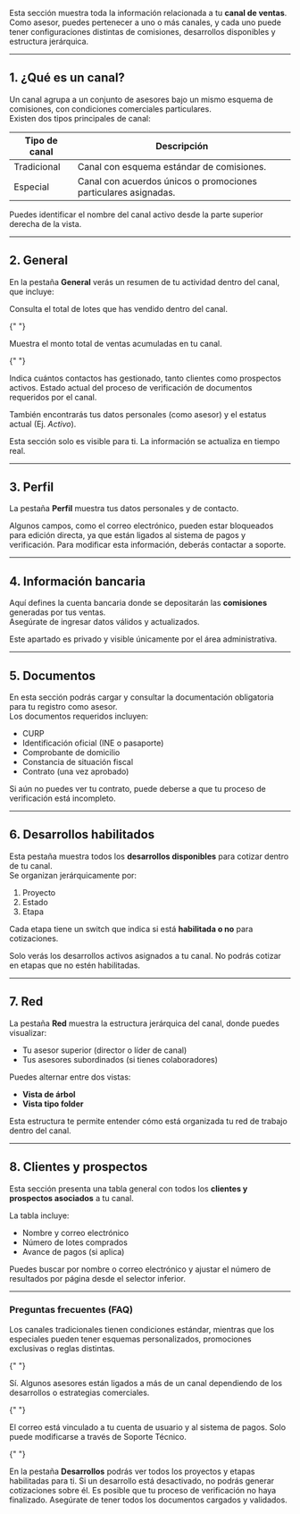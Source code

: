 Esta sección muestra toda la información relacionada a tu **canal de ventas**.  
Como asesor, puedes pertenecer a uno o más canales, y cada uno puede tener configuraciones distintas de comisiones, desarrollos disponibles y estructura jerárquica.

---

## 1. ¿Qué es un canal?

Un canal agrupa a un conjunto de asesores bajo un mismo esquema de comisiones, con condiciones comerciales particulares.  
Existen dos tipos principales de canal:

| Tipo de canal | Descripción                                                     |
| ------------- | --------------------------------------------------------------- |
| Tradicional   | Canal con esquema estándar de comisiones.                       |
| Especial      | Canal con acuerdos únicos o promociones particulares asignadas. |

<Tip>
  Puedes identificar el nombre del canal activo desde la parte superior derecha
  de la vista.
</Tip>

---

## 2. General

En la pestaña **General** verás un resumen de tu actividad dentro del canal, que incluye:

<CardGroup cols={2}>
  <Card title="Lotes vendidos" icon="layer-group">
    Consulta el total de lotes que has vendido dentro del canal.
  </Card>

{" "}

<Card title="Ventas generadas" icon="chart-line">
  Muestra el monto total de ventas acumuladas en tu canal.
</Card>

{" "}

<Card title="Clientes y prospectos" icon="users">
  Indica cuántos contactos has gestionado, tanto clientes como prospectos
  activos.
</Card>

  <Card title="Verificación de documentación" icon="file-check">
    Estado actual del proceso de verificación de documentos requeridos por el canal.
  </Card>
</CardGroup>

También encontrarás tus datos personales (como asesor) y el estatus actual (Ej. _Activo_).

<Check>
  Esta sección solo es visible para ti. La información se actualiza en tiempo
  real.
</Check>

---

## 3. Perfil

La pestaña **Perfil** muestra tus datos personales y de contacto.

<Note>
  Algunos campos, como el correo electrónico, pueden estar bloqueados para
  edición directa, ya que están ligados al sistema de pagos y verificación. Para
  modificar esta información, deberás contactar a soporte.
</Note>

---

## 4. Información bancaria

Aquí defines la cuenta bancaria donde se depositarán las **comisiones** generadas por tus ventas.  
Asegúrate de ingresar datos válidos y actualizados.

<Check>
  Este apartado es privado y visible únicamente por el área administrativa.
</Check>

---

## 5. Documentos

En esta sección podrás cargar y consultar la documentación obligatoria para tu registro como asesor.  
Los documentos requeridos incluyen:

- CURP
- Identificación oficial (INE o pasaporte)
- Comprobante de domicilio
- Constancia de situación fiscal
- Contrato (una vez aprobado)

<Note>
  Si aún no puedes ver tu contrato, puede deberse a que tu proceso de
  verificación está incompleto.
</Note>

---

## 6. Desarrollos habilitados

Esta pestaña muestra todos los **desarrollos disponibles** para cotizar dentro de tu canal.  
Se organizan jerárquicamente por:

1. Proyecto
2. Estado
3. Etapa

Cada etapa tiene un switch que indica si está **habilitada o no** para cotizaciones.

<Check>
  Solo verás los desarrollos activos asignados a tu canal. No podrás cotizar en
  etapas que no estén habilitadas.
</Check>

---

## 7. Red

La pestaña **Red** muestra la estructura jerárquica del canal, donde puedes visualizar:

- Tu asesor superior (director o líder de canal)
- Tus asesores subordinados (si tienes colaboradores)

Puedes alternar entre dos vistas:

- **Vista de árbol**
- **Vista tipo folder**

<Info>
  Esta estructura te permite entender cómo está organizada tu red de trabajo
  dentro del canal.
</Info>

---

## 8. Clientes y prospectos

Esta sección presenta una tabla general con todos los **clientes y prospectos asociados** a tu canal.

La tabla incluye:

- Nombre y correo electrónico
- Número de lotes comprados
- Avance de pagos (si aplica)

<Check>
  Puedes buscar por nombre o correo electrónico y ajustar el número de
  resultados por página desde el selector inferior.
</Check>

---

### Preguntas frecuentes (FAQ)

<AccordionGroup type="multiple">
  <Accordion title="¿Qué diferencia hay entre un canal tradicional y uno especial?">
    Los canales tradicionales tienen condiciones estándar, mientras que los especiales pueden tener esquemas personalizados, promociones exclusivas o reglas distintas.
  </Accordion>

{" "}

<Accordion title="¿Puedo pertenecer a varios canales?">
  Sí. Algunos asesores están ligados a más de un canal dependiendo de los
  desarrollos o estrategias comerciales.
</Accordion>

{" "}

<Accordion title="¿Por qué no puedo modificar mi correo electrónico?">
  El correo está vinculado a tu cuenta de usuario y al sistema de pagos. Solo
  puede modificarse a través de Soporte Técnico.
</Accordion>

{" "}

<Accordion title="¿Cómo sé qué desarrollos puedo cotizar?">
  En la pestaña <strong>Desarrollos</strong> podrás ver todos los proyectos y
  etapas habilitadas para ti. Si un desarrollo está desactivado, no podrás
  generar cotizaciones sobre él.
</Accordion>

  <Accordion title="¿Qué pasa si aún no veo mi contrato?">
    Es posible que tu proceso de verificación no haya finalizado. Asegúrate de tener todos los documentos cargados y validados.
  </Accordion>
</AccordionGroup>
